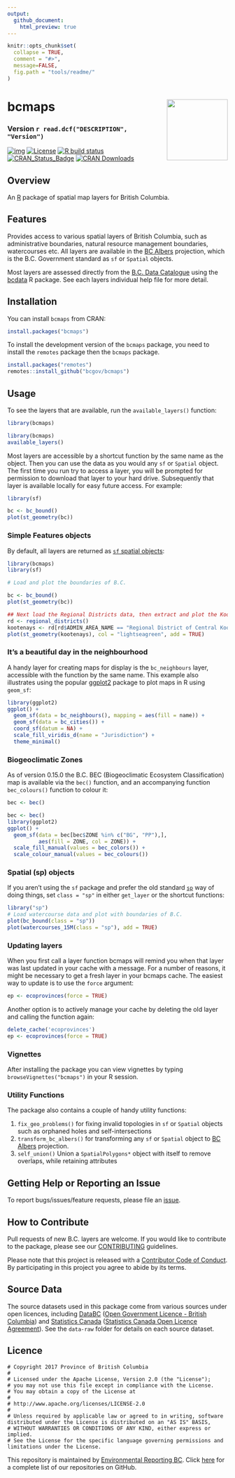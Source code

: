 ```yaml
---
output:
  github_document:
    html_preview: true
---
```


<!-- README.md is generated from README.Rmd. Please edit that file and re-knit-->

```r
knitr::opts_chunk$set(
  collapse = TRUE,
  comment = "#>",
  message=FALSE,
  fig.path = "tools/readme/"
)
```

# bcmaps <img src="tools/readme/bcmaps-sticker.png" height="139" align="right"/>

### Version `r read.dcf("DESCRIPTION", "Version")`


<!-- badges: start -->
[![img](https://img.shields.io/badge/Lifecycle-Stable-97ca00)](https://github.com/bcgov/repomountie/blob/8b2ebdc9756819625a56f7a426c29f99b777ab1d/doc/state-badges.md)
[![License](https://img.shields.io/badge/License-Apache%202.0-blue.svg)](https://opensource.org/licenses/Apache-2.0)
[![R build status](https://github.com/bcgov/bcmaps/workflows/R-CMD-check/badge.svg)](https://github.com/bcgov/bcmaps/actions)
[![CRAN\_Status\_Badge](https://www.r-pkg.org/badges/version/bcmaps)](https://cran.r-project.org/package=bcmaps) [![CRAN Downloads](https://cranlogs.r-pkg.org/badges/bcmaps?color=brightgreen)](https://CRAN.R-project.org/package=bcmaps) 
<!-- badges: end -->



## Overview

An [R](http://r-project.org) package of spatial map layers for British Columbia.

## Features

Provides access to various spatial layers of British Columbia, such as 
administrative boundaries, natural resource management boundaries, watercourses etc. 
All layers are available in the
[BC Albers](http://spatialreference.org/ref/epsg/nad83-bc-albers/) projection, which is the B.C. Government standard as `sf` or `Spatial` objects. 

Most layers are assessed directly from the [B.C. Data Catalogue](https://catalogue.data.gov.bc.ca/) using the [bcdata](https://github.com/bcgov/bcdata) R package. See each layers individual help file for more detail.

## Installation

You can install `bcmaps` from CRAN:
```r
install.packages("bcmaps")
```

To install the development version of the `bcmaps` package, you need to install the `remotes` package then the `bcmaps` package.

```r
install.packages("remotes")
remotes::install_github("bcgov/bcmaps")
```

## Usage

To see the layers that are available, run the `available_layers()` function:
```r
library(bcmaps)
```

```r
library(bcmaps)
available_layers()
```

Most layers are accessible by a shortcut function by the same name as the object. 
Then you can use the data as you would any `sf` or `Spatial` object. The first time
you run try to access a layer, you will be prompted for permission to download that layer
to your hard drive. Subsequently that layer is available locally for easy future access. For example:

```r
library(sf)

bc <- bc_bound()
plot(st_geometry(bc))
```

### Simple Features objects
By default, all layers are returned as [`sf` spatial objects](https://cran.r-project.org/package=sf):

```r
library(bcmaps)
library(sf)

# Load and plot the boundaries of B.C.

bc <- bc_bound()
plot(st_geometry(bc))

## Next load the Regional Districts data, then extract and plot the Kootenays
rd <- regional_districts()
kootenays <- rd[rd$ADMIN_AREA_NAME == "Regional District of Central Kootenay", ]
plot(st_geometry(kootenays), col = "lightseagreen", add = TRUE)
```


### It's a beautiful day in the neighbourhood

A handy layer for creating maps for display is the `bc_neighbours` layer, accessible with the function by the same name. This example also illustrates using the popular [ggplot2](https://ggplot2.tidyverse.org/) package to plot maps in R using `geom_sf`:

```r
library(ggplot2)
ggplot() + 
  geom_sf(data = bc_neighbours(), mapping = aes(fill = name)) + 
  geom_sf(data = bc_cities()) +
  coord_sf(datum = NA) +
  scale_fill_viridis_d(name = "Jurisdiction") +
  theme_minimal()
```


### Biogeoclimatic Zones

As of version 0.15.0 the B.C. BEC (Biogeoclimatic Ecosystem Classification) map
is available via the `bec()` function, and an accompanying function `bec_colours()` 
function to colour it:

```r
bec <- bec()
```

```r
bec <- bec()
library(ggplot2)
ggplot() +
  geom_sf(data = bec[bec$ZONE %in% c("BG", "PP"),],
          aes(fill = ZONE, col = ZONE)) +
  scale_fill_manual(values = bec_colors()) +
  scale_colour_manual(values = bec_colours())

```

### Spatial (sp) objects

If you aren't using the `sf` package and prefer the old standard [`sp`](https://cran.r-project.org/package=sp)
way of doing things, set `class = "sp"` in either `get_layer` or the shortcut functions:

```r
library("sp")
# Load watercourse data and plot with boundaries of B.C.
plot(bc_bound(class = "sp"))
plot(watercourses_15M(class = "sp"), add = TRUE)
```

### Updating layers

When you first call a layer function bcmaps will remind you when that layer was last updated in your cache with a message. For a number of reasons, it might be necessary to get a fresh layer in your bcmaps cache. The easiest way to update is to use the `force` argument:
```r
ep <- ecoprovinces(force = TRUE)
```

Another option is to actively manage your cache by deleting the old layer and calling the function again:
```r
delete_cache('ecoprovinces')
ep <- ecoprovinces(force = TRUE)
```


### Vignettes

After installing the package you can view vignettes by typing `browseVignettes("bcmaps")` in your R session.

### Utility Functions

The package also contains a couple of handy utility functions:

1. `fix_geo_problems()` for fixing invalid topologies in `sf` or `Spatial` objects 
such as orphaned holes and self-intersections
2. `transform_bc_albers()` for transforming any `sf` or `Spatial` object to 
[BC Albers](https://epsg.io/3005) projection.
3. `self_union()` Union a `SpatialPolygons*` object with itself to remove overlaps, while retaining attributes

## Getting Help or Reporting an Issue

To report bugs/issues/feature requests, please file an [issue](https://github.com/bcgov/bcmaps/issues/).

## How to Contribute

Pull requests of new B.C. layers are welcome.
If you would like to contribute to the package, please see our 
[CONTRIBUTING](https://github.com/bcgov/bcmaps/blob/master/CONTRIBUTING.md) guidelines.

Please note that this project is released with a [Contributor Code of Conduct](https://github.com/bcgov/bcmaps/blob/master/CODE_OF_CONDUCT.md). By participating in this project you agree to abide by its terms.

## Source Data
The source datasets used in this package come from various sources under open licences, including [DataBC](http://data.gov.bc.ca) ([Open Government Licence - British Columbia](http://www2.gov.bc.ca/gov/content?id=A519A56BC2BF44E4A008B33FCF527F61)) and [Statistics Canada](http://www.statcan.gc.ca/start-debut-eng.html) ([Statistics Canada Open Licence Agreement](http://www.statcan.gc.ca/eng/reference/licence-eng)). See the `data-raw` folder for details on each source dataset.

## Licence

    # Copyright 2017 Province of British Columbia
    # 
    # Licensed under the Apache License, Version 2.0 (the "License");
    # you may not use this file except in compliance with the License.
    # You may obtain a copy of the License at
    # 
    # http://www.apache.org/licenses/LICENSE-2.0
    # 
    # Unless required by applicable law or agreed to in writing, software distributed under the License is distributed on an "AS IS" BASIS,
    # WITHOUT WARRANTIES OR CONDITIONS OF ANY KIND, either express or implied.
    # See the License for the specific language governing permissions and limitations under the License.

This repository is maintained by [Environmental Reporting BC](http://www2.gov.bc.ca/gov/content?id=FF80E0B985F245CEA62808414D78C41B). Click [here](https://github.com/bcgov/EnvReportBC-RepoList) for a complete list of our repositories on GitHub.
